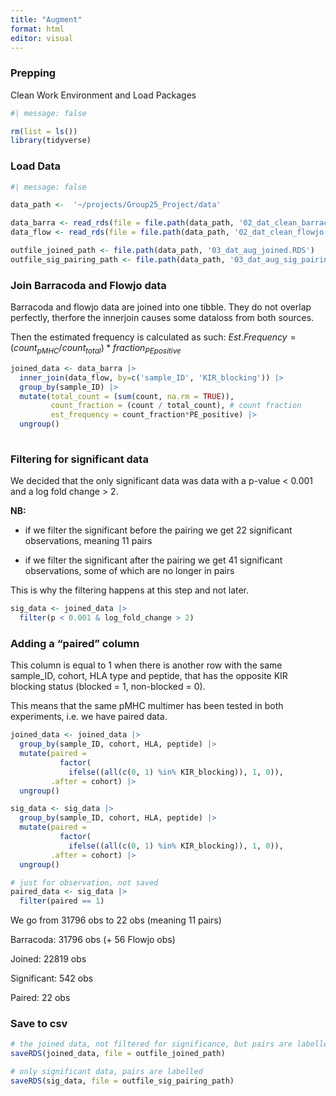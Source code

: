 ```yaml
---
title: "Augment"
format: html
editor: visual
---
```


### Prepping

Clean Work Environment and Load Packages

```r
#| message: false

rm(list = ls())
library(tidyverse)

```

### Load Data

```r
#| message: false

data_path <-  '~/projects/Group25_Project/data'

data_barra <- read_rds(file = file.path(data_path, '02_dat_clean_barracoda.RDS'))
data_flow <- read_rds(file = file.path(data_path, '02_dat_clean_flowjo.RDS'))

outfile_joined_path <- file.path(data_path, '03_dat_aug_joined.RDS')
outfile_sig_pairing_path <- file.path(data_path, '03_dat_aug_sig_pairing.RDS')

```

### Join Barracoda and Flowjo data

Barracoda and flowjo data are joined into one tibble. They do not overlap perfectly, therfore the innerjoin causes some dataloss from both sources.

Then the estimated frequency is calculated as such: $Est.Frequency = (count_{pMHC}/count_{total}) * fraction_{PE positive}$

```r

joined_data <- data_barra |>
  inner_join(data_flow, by=c('sample_ID', 'KIR_blocking')) |>
  group_by(sample_ID) |> 
  mutate(total_count = (sum(count, na.rm = TRUE)),
         count_fraction = (count / total_count), # count fraction
         est_frequency = count_fraction*PE_positive) |>
  ungroup()
                
```

### Filtering for significant data

We decided that the only significant data was data with a p-value \< 0.001 and a log fold change \> 2.

**NB:**

-   if we filter the significant before the pairing we get 22 significant observations, meaning 11 pairs

-   if we filter the significant after the pairing we get 41 significant observations, some of which are no longer in pairs

This is why the filtering happens at this step and not later.

```r

sig_data <- joined_data |> 
  filter(p < 0.001 & log_fold_change > 2)
```

### **Adding a "paired" column**

This column is equal to 1 when there is another row with the same sample_ID, cohort, HLA type and peptide, that has the opposite KIR blocking status (blocked = 1, non-blocked = 0).

This means that the same pMHC multimer has been tested in both experiments, i.e. we have paired data.

```r

joined_data <- joined_data |> 
  group_by(sample_ID, cohort, HLA, peptide) |>
  mutate(paired =
           factor(
             ifelse((all(c(0, 1) %in% KIR_blocking)), 1, 0)),
         .after = cohort) |>
  ungroup()

sig_data <- sig_data |> 
  group_by(sample_ID, cohort, HLA, peptide) |>
  mutate(paired =
           factor(
             ifelse((all(c(0, 1) %in% KIR_blocking)), 1, 0)),
         .after = cohort) |>
  ungroup()

# just for observation, not saved
paired_data <- sig_data |> 
  filter(paired == 1)

```

We go from 31796 obs to 22 obs (meaning 11 pairs)

Barracoda: 31796 obs (+ 56 Flowjo obs)

Joined: 22819 obs

Significant: 542 obs

Paired: 22 obs

### **S**ave to csv

```r

# the joined data, not filtered for significance, but pairs are labelled
saveRDS(joined_data, file = outfile_joined_path)

# only significant data, pairs are labelled
saveRDS(sig_data, file = outfile_sig_pairing_path)



```

